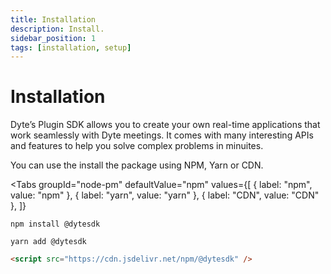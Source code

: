 ```yaml
---
title: Installation
description: Install.
sidebar_position: 1
tags: [installation, setup]
---
```


# Installation

Dyte’s Plugin SDK allows you to create your own real-time applications that work
seamlessly with Dyte meetings. It comes with many interesting APIs and features
to help you solve complex problems in minuites.

You can use the install the package using NPM, Yarn or CDN.


<Tabs
  groupId="node-pm"
  defaultValue="npm"
  values={[
    { label: "npm", value: "npm" },
    { label: "yarn", value: "yarn" },
    { label: "CDN", value: "CDN" },
  ]}
>
  <TabItem value="npm">

```shell
npm install @dytesdk
```

  </TabItem>
  <TabItem value="yarn">

```shell
yarn add @dytesdk
```

  </TabItem>
  <TabItem value="CDN">

```html
<script src="https://cdn.jsdelivr.net/npm/@dytesdk" />
```

  </TabItem>
</Tabs>
